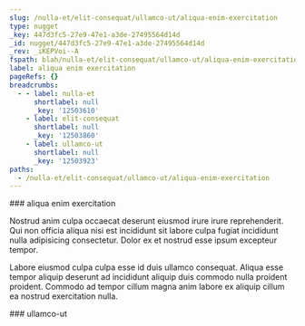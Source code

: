 ```yaml
---
slug: /nulla-et/elit-consequat/ullamco-ut/aliqua-enim-exercitation
type: nugget
_key: 447d3fc5-27e9-47e1-a3de-27495564d14d
_id: nugget/447d3fc5-27e9-47e1-a3de-27495564d14d
_rev: _iKEPVoi--A
fspath: blah/nulla-et/elit-consequat/ullamco-ut/aliqua-enim-exercitation.md
label: aliqua enim exercitation
pageRefs: {}
breadcrumbs:
  - - label: nulla-et
      shortlabel: null
      _key: '12503610'
    - label: elit-consequat
      shortlabel: null
      _key: '12503860'
    - label: ullamco-ut
      shortlabel: null
      _key: '12503923'
paths:
  - /nulla-et/elit-consequat/ullamco-ut/aliqua-enim-exercitation
---
```


<NuggetArea>
<Nugget slug="/nulla-et/elit-consequat/ullamco-ut/aliqua-enim-exercitation" type="nugget" _key="447d3fc5-27e9-47e1-a3de-27495564d14d" _id="nugget/447d3fc5-27e9-47e1-a3de-27495564d14d" _rev="_iKEPVoi--A" fspath="blah/nulla-et/elit-consequat/ullamco-ut/aliqua-enim-exercitation.md" label="aliqua enim exercitation" paths="/nulla-et/elit-consequat/ullamco-ut/aliqua-enim-exercitation">
<NuggetBody>
### aliqua enim exercitation

Nostrud anim culpa occaecat deserunt eiusmod irure irure reprehenderit. Qui non officia aliqua nisi est incididunt sit labore culpa fugiat incididunt nulla adipisicing consectetur. Dolor ex et nostrud esse ipsum excepteur tempor.

Labore eiusmod culpa culpa esse id duis ullamco consequat. Aliqua esse tempor aliquip deserunt ad incididunt aliquip duis commodo nulla proident proident. Commodo ad tempor cillum magna anim labore ex aliquip cillum ea nostrud exercitation nulla.

</NuggetBody>
<Breadcrumbs>
<Crumbs>
<Crumb _key="12503610" label="nulla-et" /><Crumb _key="12503860" label="elit-consequat" /><Crumb _key="12503923" label="ullamco-ut" />
</Crumbs>
</Breadcrumbs>
</Nugget>

<NuggetsInbound>
</NuggetsInbound>
<NuggetsOutbound>
</NuggetsOutbound>
</NuggetArea>
<PassagesInbound>
<Passage direction="inbound" type="passage" _key="12503923" _id="passage/12503923" _rev="_iKEPVoi--_" label="ullamco-ut" passage="ullamco-ut" fspath="blah/nulla-et/elit-consequat/ullamco-ut" paths="/nulla-et/elit-consequat/ullamco-ut" slug="/nulla-et/elit-consequat/ullamco-ut">
<NuggetBody>
### ullamco-ut

</NuggetBody>
<Breadcrumbs>
<Crumbs>
<Crumb _key="12503610" label="nulla-et" /><Crumb _key="12503860" label="elit-consequat" />
</Crumbs>
</Breadcrumbs>
</Passage>

</PassagesInbound>
<PassagesOutbound>
</PassagesOutbound>